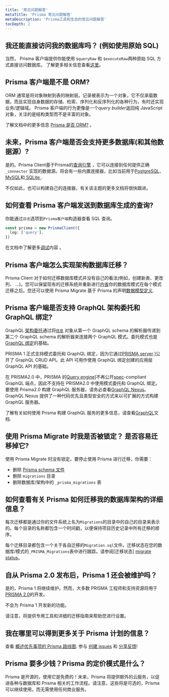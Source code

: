 ```yaml
---
title: '常见问题解答'
metaTitle: 'Prisma 常见问题解答'
metaDescription: 'Prisma工具和生态的常见问题解答'
tocDepth: 2
---
```


## 我还能直接访问我的数据库吗？ (例如使用原始 SQL)

当然， Prisma 客户端提供你能使用 `$queryRaw` 和 `$executeRaw`两种原始 SQL 方式直接访问数据库。 了解更多相关信息查看[这里](../concepts/components/prisma-client/raw-database-access)。

## Prisma 客户端是不是 ORM?

ORM 通常是将对象映射到表的映射层。记录被表示为一个对象，它不仅承载数据，而且实现自身数据的存储、检索、序列化和反序列化的各种行为，有时还实现业务/逻辑域。
Prisma 客户端的行为更像是一个*query builder*返回纯 JavaScript 对象，关注的是结构类型而不是丰富的对象。

了解文档中的更多信息 [Prisma 是否 ORM?](../../concepts/overview/prisma-in-your-stack/is-prisma-an-orm) 。

## 未来，Prisma 客户端是否会支持更多数据库(和其他数据源）?

是的。Prisma Client基于Prisma的[查询引擎](../concepts/components/prisma-engines/query-engine) ，它可以连接到任何提供正确 `_connector` 实现的数据源。将会有一些内置连接器，比如当前用于[PostgreSQL](../concepts/database-connectors/postgresql)、[MySQL](../concepts/database-connectors/mysql)和[ SQLite ](../concepts/database-connectors/sqlite).

不仅如此，也可以构建自己的连接器，有关该主题的更多文档将很快跟进。

## 如何查看 Prisma 客户端发送到数据库生成的查询?

你能通过`日志`选项到`Prisma客户端`构造器查看 SQL 查询。

```ts
const prisma = new PrismaClient({
  log: ['query'],
})
```

在文档中了解更多[调试](../concepts/components/prisma-client/debugging)内容 。

## Prisma 客户端怎么实现架构数据库迁移？

Prisma Client 对于如何迁移数据库模式并没有自己的看法(例如，创建新表、更改列、 ...)。您可以保留现有的迁移系统并重新进行[内省](。./concepts/components/反思)你的数据库模式在每个模式迁移之后。您还可以使用 Prisma Migrate 基于 Prisma 的声明[数据模型定义](。./concepts/components/prisma-schema/data-model).

## Prisma 客户端是否支持 GraphQL 架构委托和 GraphQL 绑定?

GraphQL [架构委托](https://www.prisma.io/blog/graphql-schema-stitching-explained-schema-delegation-4c6caf468405/)通过将[`信息`](https://www.prisma.io/blog/graphql-server-basics-demystifying-the-info-argument-in-graphql-resolvers-6f26249f613a/) 对象从第一个 GraphQL schema 的解析器传递到第二个 GraphQL schema 的解析器来连接两个 GraphQL 模式。委托模式也是[GraphQL 绑定](https://github.com/graphql-binding/graphql-binding)的基础。

PRISMA 1 正式支持模式委托和 GraphQL 绑定，因为它通过[PRISMA server](https://www.prisma.io/docs/prisma-server/).]公开了 GraphQL CRUD API。此 API 可用作使用 GraphQL 绑定创建的应用层 GraphQL API 的基础。

在 PRISMA2.0 中，PRISMA 的[Query engine](../concepts/components/prisma-engines/query-engine)]不再公开[spec](https://graphql.github.io/graphql-spec/June2018/)-compliant GraphQL 端点，因此不支持在 PRISMA2.0 中使用模式委托和 GraphQL 绑定。要使用 Prisma2.0 构建 GraphQL 服务器，请务必查看[GraphQL Nexus](https://nexusjs.org/)。GraphQL Nexus 提供了一种代码优先且类型安全的方式来以可扩展的方式构建 GraphQL 服务器。

了解有关如何使用 Prisma 构建 GraphQL 服务的更多信息，请查看[GraphQL](../../concepts/overview/prisma-in-your-stack/graphql)文档.

## 使用 Prisma Migrate 时我是否被锁定？ 是否容易迁移掉它?

使用 Prisma Migrate 时没有锁定。要停止使用 Prisma 进行迁移，你需要：

- 删除 [Prisma schema 文件](../concepts/components/prisma-schema)
- 删除 `migrations` 目录
- 删除数据库/架构中的 `_prisma_migrations` 表

## 如何查看有关 Prisma 如何迁移我的数据库架构的详细信息？

每次迁移都是通过你的文件系统上名为`Migrations`的目录中的自己的目录来表示的。每个目录的名称都包含一个时间戳，以便保持项目历史记录中所有迁移的顺序。

每个迁移目录都包含一个关于各自迁移的`Migration.sql`文件。迁移状态在您的数据库/模式的`_PRISMA_Migrations`表中进行跟踪。请参阅[迁移状态] [migrate status](https://www.prisma.io/docs/reference/api-reference/command-reference#migrate-status)。

## 自从 Prisma 2.0 发布后，Prisma 1 还会被维护吗？

是的，Prisma 1 将继续维护。然而，大多数 PRISMA 工程师和支持资源将用于[PRISMA 2.0](https://github.com/prisma/prisma)的开发。

不会为 Prisma 1 开发新的功能。

请注意，将提供专用工具和详细的迁移指南来帮助您进行设置。

## 我在哪里可以得到更多关于 Prisma 计划的信息？

查看 [概述优先事项的 Prisma 路线图](roadmap). 参与 [创建 issues](https://github.com/prisma/prisma/issues) 和 [分享反馈](https://github.com/prisma/prisma)!

## Prisma 要多少钱？Prisma 的定价模式是什么？

Prisma 是开源的，使用它是免费的！未来，Prisma 将提供额外的云服务，以促进各种与数据库和 Prisma 相关的工作流程。请注意，这些将是可选的，Prisma 可以继续使用，而无需使用任何商业服务。
